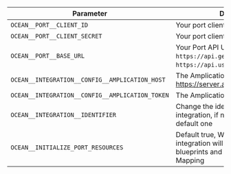 | Parameter                                         | Description                                                                                                        | Required |
| ------------------------------------------------- | ------------------------------------------------------------------------------------------------------------------ | -------- |
| `OCEAN__PORT__CLIENT_ID`                          | Your port client id                                                                                                | ✅       |
| `OCEAN__PORT__CLIENT_SECRET`                      | Your port client secret                                                                                            | ✅       |
| `OCEAN__PORT__BASE_URL`                           | Your Port API URL - `https://api.getport.io` for EU, `https://api.us.getport.io` for US                            | ✅       |
| `OCEAN__INTEGRATION__CONFIG__AMPLICATION_HOST`    | The Amplication host. For example https://server.amplication.com/graphql                                           | ✅       |
| `OCEAN__INTEGRATION__CONFIG__AMPLICATION_TOKEN`   | The Amplication API [token](https://docs.amplication.com/docs/api-reference/authentication).                       | ✅       |
| `OCEAN__INTEGRATION__IDENTIFIER`                  | Change the identifier to describe your integration, if not set will use the default one                            | ❌       |
| `OCEAN__INITIALIZE_PORT_RESOURCES`                | Default true, When set to false the integration will not create default blueprints and the port App config Mapping | ❌       |
